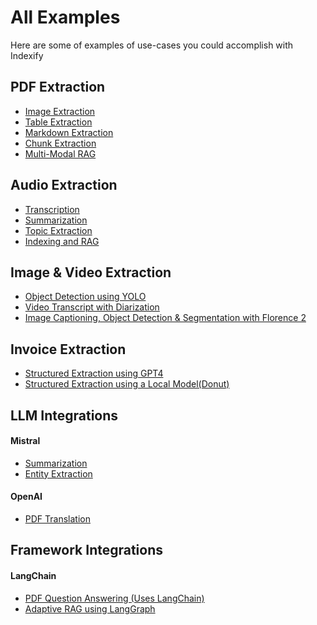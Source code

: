 # All Examples

Here are some of examples of use-cases you could accomplish with Indexify

## PDF Extraction

- [Image Extraction](https://github.com/tensorlakeai/indexify/tree/main/examples/pdf/image)
- [Table Extraction](https://github.com/tensorlakeai/indexify/tree/main/examples/pdf/table_extraction)
- [Markdown Extraction](https://github.com/tensorlakeai/indexify/tree/main/examples/pdf/pdf_to_markdown)
- [Chunk Extraction](https://github.com/tensorlakeai/indexify/tree/main/examples/pdf/chunking)
- [Multi-Modal RAG](https://github.com/tensorlakeai/indexify/tree/main/examples/pdf/indexing_and_rag)

## Audio Extraction
- [Transcription](https://github.com/tensorlakeai/indexify/tree/main/examples/audio/transcription)
- [Summarization](https://github.com/tensorlakeai/indexify/tree/main/examples/audio/summarization)
- [Topic Extraction](https://github.com/tensorlakeai/indexify/tree/main/examples/audio/topic_extraction)
- [Indexing and RAG](https://github.com/tensorlakeai/indexify/tree/main/examples/audio/chunking_and_indexing)

## Image & Video Extraction
- [Object Detection using YOLO](https://github.com/tensorlakeai/indexify/tree/main/examples/image/detect)
- [Video Transcript with Diarization](https://github.com/tensorlakeai/indexify/tree/main/examples/video/transcript)
- [Image Captioning, Object Detection & Segmentation with Florence 2](https://github.com/tensorlakeai/indexify/tree/main/examples/image/florence)

## Invoice Extraction
- [Structured Extraction using GPT4](https://github.com/tensorlakeai/indexify/tree/main/examples/invoices/structured_extraction)
- [Structured Extraction using a Local Model(Donut)](https://github.com/tensorlakeai/indexify/tree/main/examples/invoices/donut_invoice)


## LLM Integrations
#### Mistral
- [Summarization](https://github.com/tensorlakeai/indexify/tree/main/examples/llm_integrations/mistral/pdf-summarization)
- [Entity Extraction](https://github.com/tensorlakeai/indexify/tree/main/examples/llm_integrations/mistral/pdf-entity-extraction)

#### OpenAI
- [PDF Translation](https://github.com/tensorlakeai/indexify/tree/main/examples/llm_integrations/openai_pdf_translation)

## Framework Integrations
#### LangChain
- [PDF Question Answering (Uses LangChain)](https://github.com/tensorlakeai/indexify/tree/main/examples/pdf/langchain)
- [Adaptive RAG using LangGraph](https://github.com/tensorlakeai/indexify/tree/main/examples/pdf/langgraph)
